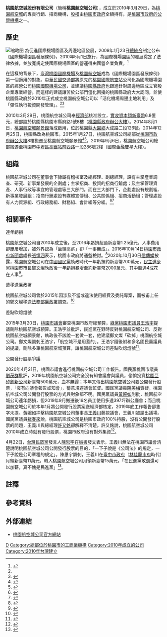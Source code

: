 {{Infobox Company
|company_name = 桃園航空城股份有限公司
|company_name_en = Taoyuan Aerotropolis Co., Ltd.
|company_logo = 
|company_type = [[非上市公司|非上市公司]]（桃園市政府公營事業）
|company_slogan =
|foundation = 2010年3月29日<ref name="公司沿革">{{cite web|author1=桃園航空城股份有限公司|title=公司沿革|url=http://taoyuan-aerotropolis.com/content/about/about01.aspx?PType=2|accessdate=2017-03-26|deadurl=yes|archiveurl=https://web.archive.org/web/20170327081154/http://taoyuan-aerotropolis.com/content/about/about01.aspx?PType=2|archivedate=2017-03-27}}</ref>
|location = {{ROC-TW}}<br>[[桃園市|桃園市]][[中壢區|中壢區]]高鐵站前西路一段286號2樓（國際金融雙星大樓）
|zip_code = 337-43
|chairman = [[陳錫禎|陳錫禎]]<ref name="首長介紹" />
|GM =[[許又銘|許又銘]]<ref name="首長介紹" />
|industry =
|sales =
|profit = 行銷招商<ref name="「航空城公司組織自治條例」成形　專司行銷及招商">{{cite web|author1=高爾辰|title=「航空城公司組織自治條例」成形　專司行銷及招商|url=https://tw.news.yahoo.com/%E8%88%AA%E7%A9%BA%E5%9F%8E%E5%85%AC%E5%8F%B8%E7%B5%84%E7%B9%94%E8%87%AA%E6%B2%BB%E6%A2%9D%E4%BE%8B-%E6%88%90%E5%BD%A2-%E5%B0%88%E5%8F%B8%E8%A1%8C%E9%8A%B7%E5%8F%8A%E6%8B%9B%E5%95%86-155836724.html|accessdate=2017-03-28|archive-date=2017-03-29|archive-url=https://web.archive.org/web/20170329051745/https://tw.news.yahoo.com/%E8%88%AA%E7%A9%BA%E5%9F%8E%E5%85%AC%E5%8F%B8%E7%B5%84%E7%B9%94%E8%87%AA%E6%B2%BB%E6%A2%9D%E4%BE%8B-%E6%88%90%E5%BD%A2-%E5%B0%88%E5%8F%B8%E8%A1%8C%E9%8A%B7%E5%8F%8A%E6%8B%9B%E5%95%86-155836724.html|dead-url=no}}</ref>
|capital = NT$76.14億元
|revenue = {{profit}}NT$228.97萬元（2019年）
|operating_income=
|net_income= {{decrease}}NT$-2,959.47萬元（2019年）
|assets = {{increase}}NT$74.57億元（2019年）
|market_value = 
|num_employees = 22人
|products = 
| major_shareholder =[[桃園市政府|桃園市政府]]
|homepage = {{url|http://www.taoyuan-aerotropolis.com}}
}}
'''桃園航空城股份有限公司'''（簡稱'''桃園航空城公司'''），成立於2010年3月29日，為[[桃園航空城|桃園航空城]]的專責行銷、招商機構，[[股權|股權]]由[[桃園市政府|桃園市政府]]全額持有，是[[桃園市政府|桃園市政府的公營機構]]之一。

== 歷史 ==
[[File:桃園航空城空拍圖.jpg|缩略图]]
為促進國際機場園區{{efn|name=國際機場園區解釋|國際機場園區解釋為機場專用區及內外比鄰的自由貿易港區。}}及周邊地區{{efn|name=周邊地區解釋|指因機場活動所衍生、發展的地區。}}發展，2009年1月23日[[中華民國總統|總統令]]制定公布《國際機場園區發展條例》，2010年5月1日施行，為國際機場園區的發展奠定了法律依據，並放寬規定使國際機場園區的營運得由[[國營企業|國營企業]]負責。<ref name="首長介紹">{{cite web|author1=桃園航空城股份有限公司|title=首長介紹|url=http://203.66.57.174/content/about/about01.aspx|accessdate=2017-03-26|archive-date=2017-03-27|archive-url=https://web.archive.org/web/20170327080413/http://203.66.57.174/content/about/about01.aspx|dead-url=yes}}</ref>

在這樣的背景下，[[臺灣桃園國際機場|臺灣桃園國際機場]]及[[桃園航空城|桃園航空城]]成為《國際機場園區發展條例》第一個適用的對象。[[中華民國交通部|中華民國交通部]]將原先的[[桃園國際航空站|桃園國際航空站]]公司化為國際機場園區的經營公司[[桃園國際機場公司|桃園國際機場公司]]，並建議[[桃園縣政府|桃園縣政府]]也跟進針對周邊地區成立官股企業專業經營。而這樣的建議讓苦於公部門僵化困擾的桃園縣政府大大認同，並使桃園縣政府於2010年正式成立桃園航空城公司以「活化機場周邊土地利用」及「彈性執行投資開發管理」。<ref name="首長介紹" /><ref name="朱立倫：桃園縣政府將成立航空城有限公司">{{cite news|author1=龍益雲|title=朱立倫：桃園縣政府將成立航空城有限公司|url=http://edn.udn.com/news/view.jsp?aid=152113&cid=47#|accessdate=2017-03-26|publisher=經濟日報|date=2009-06-26|archive-url=https://web.archive.org/web/20170327081645/http://edn.udn.com/news/view.jsp?aid=152113&cid=47|archive-date=2017-03-27|dead-url=yes}}</ref>

2010年3月29日，桃園航空城公司奉[[中華民國經濟部|經濟部]]核准設立，[[實收資本額|實收資本額]][[新臺幣|新臺幣]]6.8億元，總部設於桃園縣桃園市縣府路1號8樓（[[桃園縣政府辦公大樓|桃園縣政府辦公大樓]]）。2014年8月1日，[[桃園航空城願景館|桃園航空城願景館]]落成啟用，位於桃園縣[[大園鄉|大園鄉]]大成路二段126號。2014年12月25日，桃園縣改為桃園市。2015年1月27日，桃園航空城公司總部從[[桃園市政府辦公大樓|桃園市政府辦公大樓]]8樓搬遷至桃園航空城願景館<ref>{{Cite web|url=https://www.idn.com.tw/news/news_content.aspx?catid=5&catsid=3&catdid=0&artid=20150122ea002|author=楊淑媛|language=zh-tw|title=桃園航空城公司遷移至桃園青埔站區|work=[[自立晚報電子報|自立晚報電子報]]|publisher=|date=2015-01-22|accessdate=2021-05-15|quote=原位於桃園市政府8樓的桃園航空城公司，近日來陸續進行搬遷到青埔站區內的桃園航空城願景館，預定27日於新址正常辦公。儘管鄭文燦市長多次宣稱，桃園航空城公司日後將只負責招商工作；但該公司在桃園航空城開發計畫中，所扮演的角色功能，仍受到各界關注。桃園航空城公司22日表示，該公司因配合搬遷到桃園航空城願景館作業，下週一（26日）休館，預計27日正常辦公；新址位於：桃園市大園區大成路二段126號（[[大園國際高中|大園國際高中]]旁）。……桃園航空城願景館於去年（2014年）8月1日落成啟用，館內主要空間包含大廳及計畫內容、展示區、互動學習區、休憩區、主題展示區及簡報室、多媒體室等，室內面積約300坪。|archive-date=2021-05-15|archive-url=https://web.archive.org/web/20210515070411/https://www.idn.com.tw/news/news_content.aspx?catid=5&catsid=3&catdid=0&artid=20150122ea002|dead-url=no}}</ref><ref name="提示二月十七日召開會員大會及參觀桃園航空城">{{cite web|author=|title=提示二月十七日召開會員大會及參觀桃園航空城|url=http://amta.tw/bulletin/bulletin_single.php?&display_id=261|work=中華民國車輛進口商協會|date=2017-02-14|accessdate=2017-03-28|archive-date=2017-03-29|archive-url=https://web.archive.org/web/20170329140629/http://amta.tw/bulletin/bulletin_single.php?&display_id=261|dead-url=no|quote=2月17日下午召開會員大會，請各會員先自行於下午1時30分至桃園市大園區大成路二段126號桃園航空城公司集合，由理事長帶領聽取簡報。}}</ref>。2019年9月6日，桃園航空城公司總部搬遷至桃園市[[中壢區|中壢區]][[高鐵站前西路|高鐵站前西路]]一段286號2樓（國際金融雙星大樓）。

== 組織 ==
桃園航空城公司在董事會下隸屬有稽核室及總經理、副總經理，設有主掌產業調查、研究、新事業發展的企劃處；主掌招商、投資的招商行銷處；及主掌管理資產、人事行政等事宜的管理處等三大部門。而在三大部門下，企劃處設有規劃組、新事業發展組；招商行銷處設有媒體宣傳組、公共關係組、招商活動組；管理處設有人力資源組、行政總務組、財務組、會計組等分組。<ref name="組織架構">{{cite web|author1=桃園航空城股份有限公司|title=組織架構|url=http://203.66.57.174/content/about/about03.aspx|accessdate=2017-03-26|archive-date=2017-03-27|archive-url=https://web.archive.org/web/20170327080607/http://203.66.57.174/content/about/about03.aspx|dead-url=yes}}</ref><ref name="制定「桃園市桃園航空城股份有限公司組織自治條例」">{{cite web|author1=桃園市政府法務局|title=制定「桃園市桃園航空城股份有限公司組織自治條例」|url=http://law.tycg.gov.tw/NewsContent.aspx?id=471|accessdate=2017-03-28|archive-date=2017-03-29|archive-url=https://web.archive.org/web/20170329140425/http://law.tycg.gov.tw/NewsContent.aspx?id=471|dead-url=no}}</ref>

== 相關事件 ==
;連年虧損
桃園航空城公司自2010年成立後，至2016年虧損超過新臺幣1.25億元，人事費用卻屢屢增加，被外界認為「坐領高薪」卻「一事無成」。2016年10月14日[[桃園市政府新聞處|桃園市政府新聞處]]處長[[張惇涵|張惇涵]]表示，桃園市政府將通盤檢討。<ref name="獨／肥貓單位？航空城累虧1.25億　董座年薪爽領2百萬">{{cite news|author1=周楷|author2=游家瑋|title=獨／肥貓單位？航空城累虧1.25億 董座年薪爽領2百萬|url=http://www.setn.com/News.aspx?NewsID=190024|accessdate=2017-03-26|publisher=[[三立新聞|三立新聞]]|date=2016-10-14|archive-date=2017-03-27|archive-url=https://web.archive.org/web/20170327075820/http://www.setn.com/News.aspx?NewsID=190024|dead-url=no}}</ref>2020年10月30日[[信傳媒|信傳媒]]披露，桃園航空城公司在[[中國國民黨|中國國民黨]]執政時代一年虧損約新臺幣700萬元，[[民主進步黨|民主進步黨]][[桃園市市長|桃園市市長]][[鄭文燦|鄭文燦]]執政後一年虧損暴增至約新臺幣2000萬元、其中超過4成花在人事<ref>{{Cite web|url=https://www.cmmedia.com.tw/home/articles/24083|author=楊涵之|language=zh-tw|title=桃園市政體檢5》走了10年航空城還是「空城」 鄭文燦如何導正「炒地」風氣實質建設？|work=|publisher=信傳媒|date=2020-10-30|accessdate=2020-12-31|archive-date=2020-12-02|archive-url=https://web.archive.org/web/20201202062914/https://www.cmmedia.com.tw/home/articles/24083|dead-url=no}}</ref>。

;遭移送廉政署
桃園航空城公司曾於2015年因涉及不當或違法使用經費及委託專案，而被甫上任的鄭文燦移送[[法務部廉政署|法務部廉政署]]調查。<ref name="航空城公司之調查 移送廉政署">{{cite news|author1=徐乃義|title=航空城公司之調查 移送廉政署|url=http://www.epochtimes.com/b5/15/2/10/n4363698.htm|accessdate=2017-03-26|publisher=[[大紀元時報|大紀元時報]]|date=2015-02-10|archive-date=2017-03-27|archive-url=https://web.archive.org/web/20170327165937/http://www.epochtimes.com/b5/15/2/10/n4363698.htm|dead-url=no}}</ref>

;差點吹熄燈號
2015年3月20日，[[桃園市議會|桃園市議會]]審查桃園市政府總預算，[[綠黨_(臺灣)|綠黨]][[桃園市議員|桃園市議員]][[王浩宇|王浩宇]]提議刪除桃園航空城預算。王浩宇並批評，民進黨在野時反對桃園航空城公司、反對桃園航空城願景館，執政後不該說一套做一套，他建議鄭文燦「砍掉」桃園航空城公司。鄭文燦諷刺王浩宇，「航空城不是用蓋的」。王浩宇隨後附和多名國民黨議員的提議，刪除多筆桃園航空城預算，讓桃園航空城公司差點吹熄燈號<ref>{{cite news|url=http://www.appledaily.com.tw/realtimenews/article/new/20150320/577782/|title=航空城預算遭砍 鄭寶清：恐吹熄燈號|last=吳詠平|work=[[台灣蘋果日報|台灣蘋果日報]]蘋果即時|date=2015-03-20|access-date=2015-05-16|archive-url=https://web.archive.org/web/20150518092407/http://www.appledaily.com.tw/realtimenews/article/new/20150320/577782/|archive-date=2015-05-18|dead-url=no}}</ref>。

;公開發行股票爭議
2020年4月21日，桃園市議會進行桃園航空城公司工作報告。國民黨桃園市議員[[劉茂群|劉茂群]]批評，2019年桃園航空城公司完全沒有知會議會與議員，偷偷投資[[桃園亞矽創新公司|桃園亞矽創新公司]]新臺幣500萬元，血本無歸；本年又傳出桃園航空城公司要公開發行股票，「沒有向議會報告或知會」，蓄意規避議會監督。國民黨議員[[陳美梅|陳美梅]]質疑，桃園航空城公司公開發行股票的方式與對象都不明。國民黨議員[[黃婉如|黃婉如]]則批，桃園航空城公司連年虧損，但2019年9月搬遷後16名員工使用多達397坪辦公廳舍；而且桃園航空城公司於本年1月將公開發行股票案送經濟部核定，2019年底工作報告卻隻字未提。黃婉如抨擊桃園航空城公司董事長[[王義川|王義川]]藐視議會，王義川被請出議場。國民黨議員[[褚春來|褚春來]]說，桃園航空城公司是桃園市政府100%持股，沒有公開發行股票的問題，王義川與總經理[[許又銘|許又銘]]卻解釋不清楚。許又銘說，桃園航空城公司2010年成立時就有發行股票，桃園市政府沒有對外集資<ref>{{Cite web|url=https://www.chinatimes.com/realtimenews/20200421002153-260407|author=蔡依珍|language=zh-tw|title=桃航空城公司發行股票？董座遭轟出議事堂|work=|publisher=[[中時新聞網|中時新聞網]]|date=2020-04-21|accessdate=2020-12-31|archive-date=2020-05-01|archive-url=https://web.archive.org/web/20200501041143/https://www.chinatimes.com/realtimenews/20200421002153-260407|dead-url=no}}</ref>。

4月22日，[[台灣民眾黨_(2019年)|台灣民眾黨]]發言人[[陳思宇_(政治人物)|陳思宇]]在[[臉書|臉書]]發文表示，王義川無法在桃園市議會清楚說明桃園航空城公司公開發行股票的目的，「一下子說是《公司法》的規定，一下子說是公司章程的規定」。陳思宇諷刺，王義川在[[臺中市政府|臺中市政府]]（[[林佳龍市府|林佳龍市府]]時代）月領新臺幣11萬元，轉入桃園航空城公司月領新臺幣15萬元，「在民進黨敗選還可以加薪，真不愧是民進黨」<ref>{{Cite web|url=https://www.facebook.com/taipeisuyuchen/posts/2275368979439566/|author=陳思宇|language=zh-tw|title=桃園市公營事業不用向議會說明 航空城公司公開發行69億元股票？|work=|publisher=Facebook|date=2020-04-22|accessdate=2020-12-31}}</ref>。

==註釋==
{{notelist}}

==參考資料==
{{Reflist}}

== 外部連結 ==
*[http://www.taoyuan-aerotropolis.com 桃園航空城公司官方網站] {{Wayback|url=http://www.taoyuan-aerotropolis.com/ |date=20150620085002 }}{{zh}}{{zh-cn}}{{en}}{{ja}}

{{桃園市政府所屬機關}}

[[Category:桃園市政府|D]]
[[Category:總部位於桃園市的工商業機構|Category:總部位於桃園市的工商業機構]]
[[Category:2010年成立的公司|Category:2010年成立的公司]]
[[Category:2010年台灣建立|Category:2010年台灣建立]]